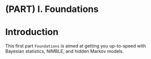 \mainmatter

# (PART) I. Foundations {-}

# Introduction {-}

This first part `Foundations` is aimed at getting you up-to-speed with Bayesian statistics, NIMBLE, and hidden Markov models.